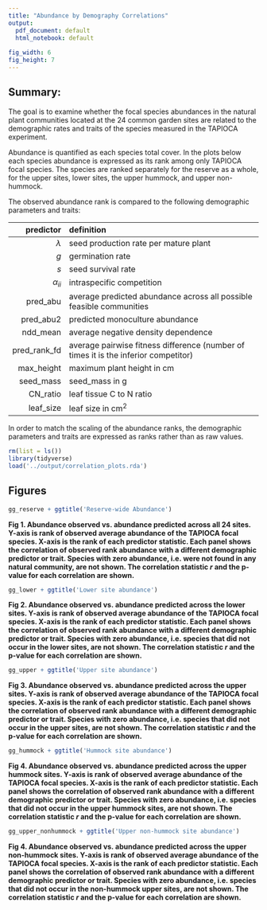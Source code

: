 ```yaml
---
title: "Abundance by Demography Correlations"
output:
  pdf_document: default
  html_notebook: default
  
fig_width: 6 
fig_height: 7
---
```


## Summary: 
The goal is to examine whether the focal species abundances in the natural plant communities located at the 24 common garden sites are related to the demographic rates and traits of the species measured in the TAPIOCA experiment.  

Abundance is quantified as each species total cover.  In the plots below each species abundance is expressed as its rank among only TAPIOCA focal species.  The species are ranked separately for the reserve as a whole, for the upper sites, lower sites, the upper hummock, and upper non-hummock.  

The observed abundance rank is compared to the following demographic parameters and traits: 

| predictor   | definition        
|------------:|:------------------------------------------------
|$\lambda$    | seed production rate per mature plant 
| $g$         | germination rate 
| $s$         | seed survival rate
|$\alpha_{ii}$  | intraspecific competition 
|pred_abu     | average predicted abundance across all possible feasible communities
|pred_abu2    | predicted monoculture abundance 
|ndd_mean     | average negative density dependence 
|pred_rank_fd | average pairwise fitness difference (number of times it is the inferior competitor)
|max_height   | maximum plant height in cm
|seed_mass    | seed_mass in g
|CN_ratio     | leaf tissue C to N ratio 
|leaf_size    | leaf size in cm^2^

In order to match the scaling of the abundance ranks, the demographic parameters and traits are expressed as ranks rather than as raw values.  


```r
rm(list = ls())
library(tidyverse)
load('../output/correlation_plots.rda')
```

## Figures 

```r
gg_reserve + ggtitle('Reserve-wide Abundance')

```
**Fig 1. Abundance observed vs. abundance predicted across all 24 sites. Y-axis is rank of observed average abundance of the TAPIOCA focal species. X-axis is the rank of each predictor statistic. Each panel shows the correlation of observed rank abundance with a different demographic predictor or trait. Species with zero abundance, i.e. were not found in any natural community, are not shown. The correlation statistic $r$ and the p-value for each correlation are shown.** 

```r
gg_lower + ggtitle('Lower site abundance')

```
**Fig 2. Abundance observed vs. abundance predicted across the lower sites. Y-axis is rank of observed average abundance of the TAPIOCA focal species. X-axis is the rank of each predictor statistic. Each panel shows the correlation of observed rank abundance with a different demographic predictor or trait. Species with zero abundance, i.e. species that did not occur in the lower sites, are not shown. The correlation statistic $r$ and the p-value for each correlation are shown.** 


```r
gg_upper + ggtitle('Upper site abundance')
```
**Fig 3. Abundance observed vs. abundance predicted across the upper sites. Y-axis is rank of observed average abundance of the TAPIOCA focal species. X-axis is the rank of each predictor statistic. Each panel shows the correlation of observed rank abundance with a different demographic predictor or trait. Species with zero abundance, i.e. species that did not occur in the upper sites, are not shown. The correlation statistic $r$ and the p-value for each correlation are shown.** 

```r
gg_hummock + ggtitle('Hummock site abundance')
```
**Fig 4. Abundance observed vs. abundance predicted across the upper hummock sites. Y-axis is rank of observed average abundance of the TAPIOCA focal species. X-axis is the rank of each predictor statistic. Each panel shows the correlation of observed rank abundance with a different demographic predictor or trait. Species with zero abundance, i.e. species that did not occur in the upper hummock sites, are not shown. The correlation statistic $r$ and the p-value for each correlation are shown.** 

```r
gg_upper_nonhummock + ggtitle('Upper non-hummock site abundance')
```
**Fig 4. Abundance observed vs. abundance predicted across the upper non-hummock sites. Y-axis is rank of observed average abundance of the TAPIOCA focal species. X-axis is the rank of each predictor statistic. Each panel shows the correlation of observed rank abundance with a different demographic predictor or trait. Species with zero abundance, i.e. species that did not occur in the non-hummock upper sites, are not shown. The correlation statistic $r$ and the p-value for each correlation are shown.** 

